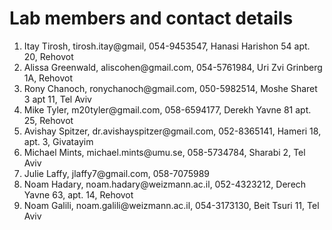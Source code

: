 # Lab members and contact details {#contact}

1. Itay Tirosh, tirosh.itay@gmail, 054-9453547, Hanasi Harishon 54 apt. 20, Rehovot
2. Alissa Greenwald, aliscohen@gmail.com, 054-5761984, Uri Zvi Grinberg 1A, Rehovot
3. Rony Chanoch, ronychanoch@gmail.com, 050-5982514, Moshe Sharet 3 apt 11, Tel Aviv
4. Mike Tyler, m20tyler@gmail.com, 058-6594177, Derekh Yavne 81 apt. 25, Rehovot
5. Avishay Spitzer, dr.avishayspitzer@gmail.com, 052-8365141, Hameri 18, apt. 3, Givatayim
6. Michael Mints, michael.mints@umu.se, 058-5734784, Sharabi 2, Tel Aviv
7. Julie Laffy, jlaffy7@gmail.com, 058-7075989
8. Noam Hadary, noam.hadary@weizmann.ac.il, 052-4323212, Derech Yavne 63, apt. 14, Rehovot
9. Noam Galili, noam.galili@weizmann.ac.il, 054-3173130, Beit Tsuri 11, Tel Aviv


